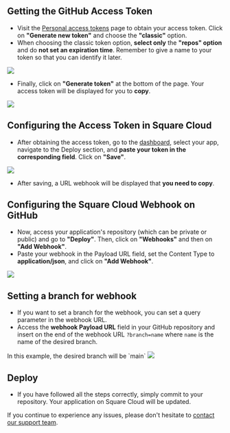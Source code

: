 ## Getting the GitHub Access Token

* Visit the [Personal access tokens](https://github.com/settings/tokens) page to obtain your access token. Click on **"Generate new token"** and choose the **"classic"** option.
* When choosing the classic token option, **select only** the **"repos" option** and do **not set an expiration time**. Remember to give a name to your token so that you can identify it later.

<Frame>
  <img src="/images/articles/github/new-personal-access-token.png" style={{ borderRadius: '0.2rem' }} />
</Frame>

* Finally, click on **"Generate token"** at the bottom of the page. Your access token will be displayed for you to **copy**.

<Frame>
  <img src="/images/articles/github/copy-access-token.png" style={{ borderRadius: '0.2rem' }} />
</Frame>

## Configuring the Access Token in Square Cloud

* After obtaining the access token, go to the [dashboard](https://squarecloud.app/dashboard), select your app, navigate to the Deploy section, and **paste your token in the corresponding field**. Click on **"Save"**.

<Frame>
  <img src="/images/articles/github/deploy-webhook-git.gif" style={{ borderRadius: '0.2rem' }} />
</Frame>

* After saving, a URL webhook will be displayed that **you need to copy**.

## Configuring the Square Cloud Webhook on GitHub

* Now, access your application's repository (which can be private or public) and go to **"Deploy"**. Then, click on **"Webhooks"** and then on **"Add Webhook"**.
* Paste your webhook in the Payload URL field, set the Content Type to **application/json**, and click on **"Add Webhook"**.

<Frame>
  <img src="/images/articles/github/add-webhook.gif" style={{ borderRadius: '0.2rem' }} />
</Frame>

## Setting a branch for webhook

* If you want to set a branch for the webhook, you can set a query parameter in the webhook URL.
* Access the **webhook Payload URL** field in your GitHub repository and insert on the end of the webhook URL `?branch=name` where `name` is the name of the desired branch.

<Note>
  In this example, the desired branch will be `main`
</Note>

<Frame>
  <img src="/images/articles/github/setting_branch.gif" style={{ borderRadius: '0.2rem' }} />
</Frame>

## Deploy

* If you have followed all the steps correctly, simply commit to your repository. Your application on Square Cloud will be updated.

If you continue to experience any issues, please don't hesitate to [contact our support team](/company/support).
